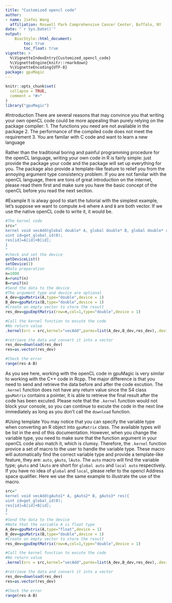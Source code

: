 ```yaml
---
title: "Customized opencl code"
author: 
- name: Jiefei Wang
  affiliation: Roswell Park Comprehensive Cancer Center, Buffalo, NY
date: "`r Sys.Date()`"
output:
    BiocStyle::html_document:
        toc: true
        toc_float: true
vignette: >
  %\VignetteIndexEntry{Customized_opencl_code}
  %\VignetteEngine{knitr::rmarkdown}
  %\VignetteEncoding{UTF-8}
package: gpuMagic
---
```


```r
knitr::opts_chunk$set(
  collapse = TRUE,
  comment = "#>"
)
library("gpuMagic")
```

#Introduction
There are several reasons that may convince you that writing your own openCL code could be more appealing than purely relying on the package compiler:
1. The functions you need are not available in the package
2. The performance of the compiled code does not meet the requirement
3. You are familar with C code and want to learn a new language

Rather than the traditional boring and painful programming procedure for the openCL language, writing your own code in R is fairly simple: just provide the package your code and the package will set up everything for you. The package also provide a template-like feature to relief you from the annoying argument type consistency problem. If you are not familar with the openCL language, there are tons of great introduction on the internet, please read them first and make sure you have the basic concept of the openCL before you read the next section.

#Example
It is alway good to start the tutorial with the simplest example, let's suppose we want to compute `A+B` where `A` and `B` are both vector. If we use the native openCL code to write it, it would be.
```r
#The kernel code
src="
kernel void vecAdd(global double* A, global double* B, global double* res){
uint id=get_global_id(0);
res[id]=A[id]+B[id];
}
"
#check and set the device
getDeviceList()
setDevice(1)
#Data preparation
n=1000
A=runif(n)
B=runif(n)
#Send the data to the device
#The argument type and device are optional
A_dev=gpuMatrix(A,type="double",device = 1)
B_dev=gpuMatrix(B,type="double",device = 1)
#Create an empty vector to store the result
res_dev=gpuEmptMatrix(row=n,col=1,type="double",device = 1)

#Call the kernel function to excute the code
#No return value
.kernel(src = src,kernel="vecAdd",parms=list(A_dev,B_dev,res_dev),.device = 1,.globalThreadNum = n)

#retrieve the data and convert it into a vector
res_dev=download(res_dev)
res=as.vector(res_dev)

#Check the error
range(res-A-B)
```
As you see here, working with the openCL code in gpuMagic is very similar to working with the C++ code in Rcpp. The major difference is that you need to send and retrieve the data before and after the code excution. The `.kernel` function does not have any return value since the S4 class `gpuMatrix` contains a pointer, it is able to retrieve the final result after the code has been excuted. Please note that the `.kernel` function would not block your console, so you can continue to excute the code in the next line immediately as long as you don't call the `download` function.

#Using template
You may notice that you can specify the variable type when converting an R object into `gpuMatrix` class. The available types will be list in the end of this documentation. However, when you change the variable type, you need to make sure that the function argument in your openCL code also match it, which is clumsy. Therefore, the `.kernel` function provice a set of macro to the user to handle the variable type. These macro will automatically find the correct variable type and provide a template-like feature, they are: `auto`, `gAuto`, `lAuto`. The `auto` macro will find the variable type; `gAuto` and `lAuto` are short for `global auto` and `local auto` respectively. If you have no idea of `global` and `local`, please refer to the opencl Address space qualifier. Here we use the same example to illustrate the use of the macro.

```r
src="
kernel void vecAdd(gAuto1* A, gAuto2* B, gAuto3* res){
uint id=get_global_id(0);
res[id]=A[id]+B[id];
}
"
#Send the data to the device
#Note that the variable A is float type
A_dev=gpuMatrix(A,type="float",device = 1)
B_dev=gpuMatrix(B,type="double",device = 1)
#Create an empty vector to store the result
res_dev=gpuEmptMatrix(row=n,col=1,type="double",device = 1)

#Call the kernel function to excute the code
#No return value
.kernel(src = src,kernel="vecAdd",parms=list(A_dev,B_dev,res_dev),.device = 1,.globalThreadNum = n)

#retrieve the data and convert it into a vector
res_dev=download(res_dev)
res=as.vector(res_dev)

#Check the error
range(res-A-B)
```












